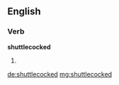 ==English==

===Verb===
'''shuttlecocked'''

# {{past of|shuttlecock}}

[[de:shuttlecocked]]
[[mg:shuttlecocked]]